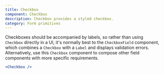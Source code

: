 ```yaml
---
title: Checkbox
component: Checkbox
description: Checkbox provides a styled checkbox.
category: Form primitives
---
```


Checkboxes should be accompanied by labels, so rather than using `Checkbox` directly in a UI,
it's normally best to the `CheckboxField` component, which combines a `Checkbox` with a `Label` and
displays validation errors. Alternatively, use this `Checkbox` component to compose other field components
with more specific requirements.

```jsx preview
<Checkbox />
```

